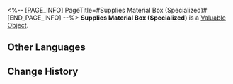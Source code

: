 <%-- [PAGE_INFO]
PageTitle=#Supplies Material Box (Specialized)#
[END_PAGE_INFO] --%>
{{Item Infobox
|id          = 300042
|image       = Item Supplies Material Box (Specialized).png
|type        = Valuable Object
|invCategory = Valuables
|rarity      = 4
|effect      = 
|description = The assistance provided by Herta to the Astral Express. Upon use, you can select one item to obtain from the following materials:<br />· Worldbreaker Blade<br />· Arrow of the Starchaser<br />· Key of Wisdom<br />· Safeguard of Amber<br />· Obsidian of Obsession<br />· Stellaris Symphony<br />· Flower of Eternity
}}
{{Description|Materials provided to the Express in accordance with the mutual aid contract.<br /><br />''"Since it's mutual aid, save your thanks."''}}
'''Supplies Material Box (Specialized)''' is a [[Valuable Object]].

==Other Languages==
{{Other Languages
|en   = Supplies Material Box (Specialized)
|zhs  = 后勤材料箱 • 专业型
|zht  = 後勤素材箱•專業型
|ja   = 後方支援素材箱・専門型
|ko   = 보급 재료상자•전문형
|es   = Caja de suministros (especializada)
|fr   = Boîte de matériaux (spécialisée)
|ru   = Особый ящик с материалами
|th   = กล่องวัสดุโลจิสติกส์ (แบบพิเศษ)
|vi   = Rương Nguyên Liệu Hậu Cần - Loại Chuyên Nghiệp
|de   = Versorgungsmaterialkiste: Spezialisiert
|id   = Supplies Material Box (Specialized)
|pt   = Caixa de Material de Suprimentos (Especializado)
}}

==Change History==
{{Change History|1.5}}
